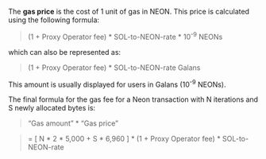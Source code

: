 The **gas price** is the cost of 1 unit of gas in NEON. This price is calculated using the following formula:

> (1 + Proxy Operator fee) \* SOL-to-NEON-rate \* 10<sup>-9</sup> NEONs

which can also be represented as:

> (1 + Proxy Operator fee) \* SOL-to-NEON-rate Galans

This amount is usually displayed for users in Galans (10<sup>-9</sup> NEONs).

The final formula for the gas fee for a Neon transaction with N iterations and S newly allocated bytes is:

> “Gas amount” \* “Gas price”

> = [ N \* 2 \* 5,000 + S \* 6,960 ] \* (1 + Proxy Operator fee) \* SOL-to-NEON-rate